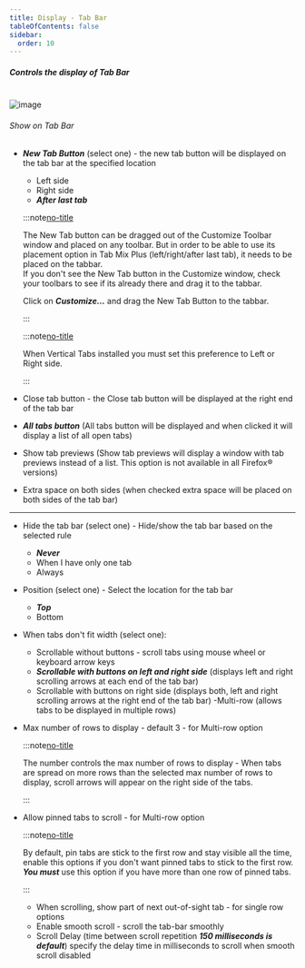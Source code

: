 ```yaml
---
title: Display - Tab Bar
tableOfContents: false
sidebar:
  order: 10
---
```



##### Controls the display of Tab Bar

<br />

<Image class="help-img" src={displayTabbar} alt="image" />

###### Show on Tab Bar

- **_New Tab Button_** (select one) - the new tab button will be displayed on the tab bar at the
  specified location

  - Left side
  - Right side
  - **_After last tab_**

  :::note[no-title]

  The New Tab button can be dragged out of the Customize Toolbar window and placed on any toolbar.
  But in order to be able to use its placement option in Tab Mix Plus (left/right/after last tab),
  it needs to be placed on the tabbar. <br /> If you don't see the New Tab button in the Customize
  window, check your toolbars to see if its already there and drag it to the tabbar.

  Click on **_Customize..._** and drag the New Tab Button to the tabbar.

  :::

  :::note[no-title]

  When Vertical Tabs installed you must set this preference to Left or Right side.

  :::

- Close tab button - the Close tab button will be displayed at the right end of the tab bar
- **_All tabs button_** (All tabs button will be displayed and when clicked it will display a list
  of all open tabs)
- Show tab previews (Show tab previews will display a window with tab previews instead of a list.
  This option is not available in all Firefox&reg; versions)
- Extra space on both sides (when checked extra space will be placed on both sides of the tab bar)

---

- Hide the tab bar (select one) - Hide/show the tab bar based on the selected rule

  - **_Never_**
  - When I have only one tab
  - Always

- Position (select one) - Select the location for the tab bar

  - **_Top_**
  - Bottom

- When tabs don't fit width (select one):

  - Scrollable without buttons - scroll tabs using mouse wheel or keyboard arrow keys
  - **_Scrollable with buttons on left and right side_** (displays left and right scrolling arrows
    at each end of the tab bar)
  - Scrollable with buttons on right side (displays both, left and right scrolling arrows at the
    right end of the tab bar) -Multi-row (allows tabs to be displayed in multiple rows)

- Max number of rows to display - default 3 - for Multi-row option

  :::note[no-title]

  The number controls the max number of rows to display - When tabs are spread on more rows than the
  selected max number of rows to display, scroll arrows will appear on the right side of the tabs.

  :::

- Allow pinned tabs to scroll - for Multi-row option

  :::note[no-title]

  By default, pin tabs are stick to the first row and stay visible all the time, enable this options
  if you don't want pinned tabs to stick to the first row.<br /> **_You must_** use this option if
  you have more than one row of pinned tabs.

  :::

  - When scrolling, show part of next out-of-sight tab - for single row options
  - Enable smooth scroll - scroll the tab-bar smoothly
  - Scroll Delay (time between scroll repetition **_150 milliseconds is default_**) specify the
    delay time in milliseconds to scroll when smooth scroll disabled

[no-title]: #
